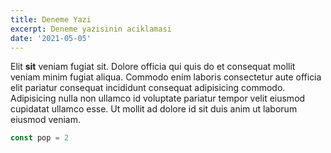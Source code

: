 ```yaml
---
title: Deneme Yazi
excerpt: Deneme yazisinin aciklamasi
date: '2021-05-05'
---
```


Elit **sit** veniam fugiat sit. Dolore officia qui quis do et consequat mollit veniam minim fugiat aliqua. Commodo enim laboris consectetur aute officia elit pariatur consequat incididunt consequat adipisicing commodo. Adipisicing nulla non ullamco id voluptate pariatur tempor velit eiusmod cupidatat ullamco esse. Ut mollit ad dolore id sit duis anim ut laborum eiusmod veniam.

```js
const pop = 2
```

